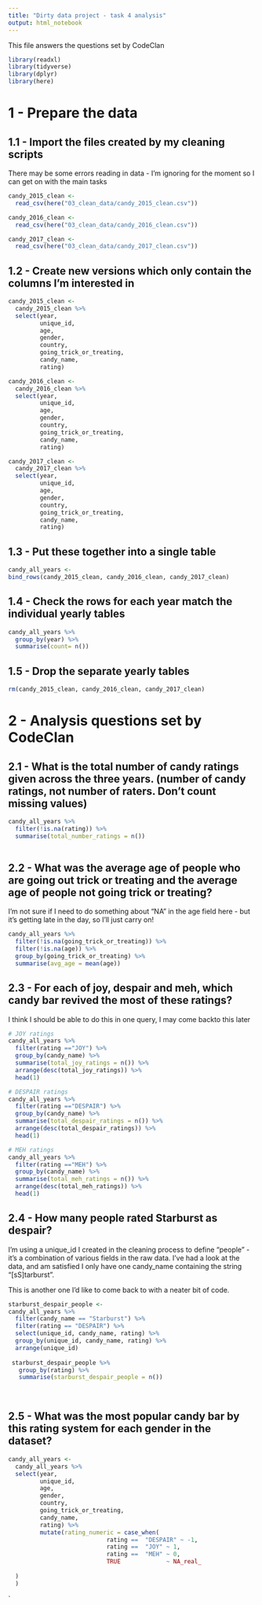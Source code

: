 ```yaml
---
title: "Dirty data project - task 4 analysis"
output: html_notebook
---
```


This file answers the questions set by CodeClan

```r
library(readxl)
library(tidyverse)
library(dplyr)
library(here)
```

# 1 - Prepare the data

## 1.1 - Import the files created by my cleaning scripts
There may be some errors reading in data - I'm ignoring for the moment so I can get on with the main tasks
```r
candy_2015_clean <-
  read_csv(here("03_clean_data/candy_2015_clean.csv"))

candy_2016_clean <-
  read_csv(here("03_clean_data/candy_2016_clean.csv"))

candy_2017_clean <-
  read_csv(here("03_clean_data/candy_2017_clean.csv"))
```


## 1.2 - Create new versions which only contain the columns I'm interested in
```r
candy_2015_clean <-
  candy_2015_clean %>% 
  select(year,
         unique_id,
         age,
         gender,
         country,
         going_trick_or_treating,
         candy_name,
         rating)

candy_2016_clean <-
  candy_2016_clean %>% 
  select(year,
         unique_id,
         age,
         gender,
         country,
         going_trick_or_treating,
         candy_name,
         rating)

candy_2017_clean <-
  candy_2017_clean %>% 
  select(year,
         unique_id,
         age,
         gender,
         country,
         going_trick_or_treating,
         candy_name,
         rating)
```

## 1.3 - Put these together into a single table
```r
candy_all_years <-
bind_rows(candy_2015_clean, candy_2016_clean, candy_2017_clean)
```

## 1.4 - Check the rows for each year match the individual yearly tables
```r
candy_all_years %>% 
  group_by(year) %>% 
  summarise(count= n())
```

## 1.5 - Drop the separate yearly tables
```r
rm(candy_2015_clean, candy_2016_clean, candy_2017_clean)
```



# 2 - Analysis questions set by CodeClan

## 2.1 - What is the total number of candy ratings given across the three years. (number of candy ratings, not number of raters. Don’t count missing values)
```r
candy_all_years %>%
  filter(!is.na(rating)) %>%
  summarise(total_number_ratings = n())
  
```

## 2.2 - What was the average age of people who are going out trick or treating and the average age of people not going trick or treating?

I'm not sure if I need to do something about "NA" in the age field here - but it's getting late in the day, so I'll just carry on!
```r
candy_all_years %>% 
  filter(!is.na(going_trick_or_treating)) %>%
  filter(!is.na(age)) %>%
  group_by(going_trick_or_treating) %>% 
  summarise(avg_age = mean(age))
```

## 2.3 - For each of joy, despair and meh, which candy bar revived the most of these ratings?

I think I should be able to do this in one query, I may come backto this later
```r
# JOY ratings
candy_all_years %>% 
  filter(rating =="JOY") %>% 
  group_by(candy_name) %>% 
  summarise(total_joy_ratings = n()) %>% 
  arrange(desc(total_joy_ratings)) %>% 
  head(1)

# DESPAIR ratings
candy_all_years %>% 
  filter(rating =="DESPAIR") %>% 
  group_by(candy_name) %>% 
  summarise(total_despair_ratings = n()) %>% 
  arrange(desc(total_despair_ratings)) %>% 
  head(1)

# MEH ratings
candy_all_years %>% 
  filter(rating =="MEH") %>% 
  group_by(candy_name) %>% 
  summarise(total_meh_ratings = n()) %>% 
  arrange(desc(total_meh_ratings)) %>% 
  head(1)
```

## 2.4  - How many people rated Starburst as despair?

I'm using a unique_id I created in the cleaning process to define  "people" - it's a combination of various fields in the raw data. I've had a look at the data, and am satisfied I only have one candy_name containing the string "[sS]tarburst".

This is another one I'd like to come back to with a neater bit of code.
```r
starburst_despair_people <-  
candy_all_years %>% 
  filter(candy_name == "Starburst") %>% 
  filter(rating == "DESPAIR") %>%
  select(unique_id, candy_name, rating) %>% 
  group_by(unique_id, candy_name, rating) %>% 
  arrange(unique_id)
  
 starburst_despair_people %>%
   group_by(rating) %>% 
   summarise(starburst_despair_people = n())
 
  
```

## 2.5 - What was the most popular candy bar by this rating system for each gender in the dataset?
```r
candy_all_years <-
  candy_all_years %>%
  select(year,
         unique_id,
         age,
         gender,
         country,
         going_trick_or_treating,
         candy_name,
         rating) %>% 
         mutate(rating_numeric = case_when(
                            rating ==  "DESPAIR" ~ -1,
                            rating ==  "JOY" ~ 1,
                            rating ==  "MEH" ~ 0,
                            TRUE             ~ NA_real_
                            
  )
  )
```
`

